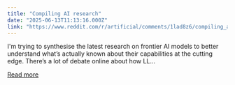 ```yaml
---
title: "Compiling AI research"
date: "2025-06-13T11:13:16.000Z"
link: "https://www.reddit.com/r/artificial/comments/1lad8z6/compiling_ai_research/"
---
```


I'm trying to synthesise the latest research on frontier AI models to better understand what’s actually known about their capabilities at the cutting edge.
 There’s a lot of debate online about how LL...

[Read more](https://www.reddit.com/r/artificial/comments/1lad8z6/compiling_ai_research/)
